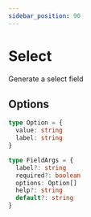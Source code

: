 ```yaml
---
sidebar_position: 90
---
```


# Select

Generate a select field

## Options

```ts
type Option = {
  value: string
  label: string
}

type FieldArgs = {
  label?: string
  required?: boolean
  options: Option[]
  help?: string
  default?: string
}
```
